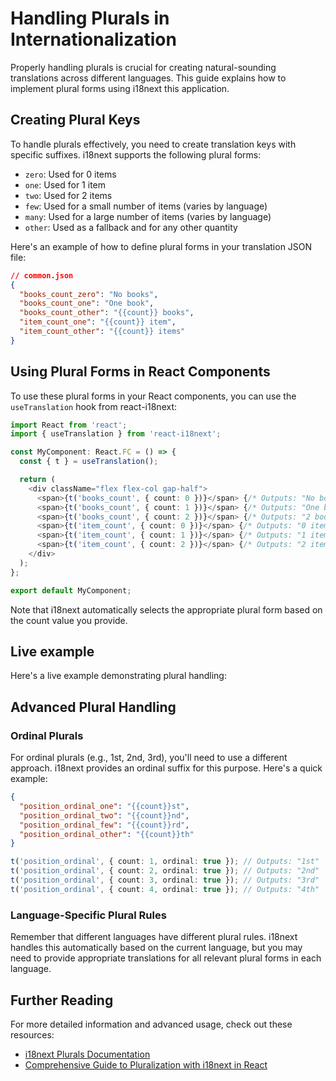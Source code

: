 
<Meta title="Internationalization/Plurals" />

# Handling Plurals in Internationalization

Properly handling plurals is crucial for creating natural-sounding translations across different languages. This guide explains how to implement plural forms using i18next this application.

## Creating Plural Keys

To handle plurals effectively, you need to create translation keys with specific suffixes. i18next supports the following plural forms:

- `zero`: Used for 0 items
- `one`: Used for 1 item
- `two`: Used for 2 items
- `few`: Used for a small number of items (varies by language)
- `many`: Used for a large number of items (varies by language)
- `other`: Used as a fallback and for any other quantity

Here's an example of how to define plural forms in your translation JSON file:

```json
// common.json
{
  "books_count_zero": "No books",
  "books_count_one": "One book",
  "books_count_other": "{{count}} books",
  "item_count_one": "{{count}} item",
  "item_count_other": "{{count}} items"
}
```

## Using Plural Forms in React Components

To use these plural forms in your React components, you can use the `useTranslation` hook from react-i18next:

```typescript
import React from 'react';
import { useTranslation } from 'react-i18next';

const MyComponent: React.FC = () => {
  const { t } = useTranslation();

  return (
    <div className="flex flex-col gap-half">
      <span>{t('books_count', { count: 0 })}</span> {/* Outputs: "No books" */}
      <span>{t('books_count', { count: 1 })}</span> {/* Outputs: "One book" */}
      <span>{t('books_count', { count: 2 })}</span> {/* Outputs: "2 books" */}
      <span>{t('item_count', { count: 0 })}</span> {/* Outputs: "0 items" */}
      <span>{t('item_count', { count: 1 })}</span> {/* Outputs: "1 item" */}
      <span>{t('item_count', { count: 2 })}</span> {/* Outputs: "2 items" */}
    </div>
  );
};

export default MyComponent;
```

Note that i18next automatically selects the appropriate plural form based on the count value you provide.

## Live example

Here's a live example demonstrating plural handling:

<PluralExamples />

## Advanced Plural Handling

### Ordinal Plurals

For ordinal plurals (e.g., 1st, 2nd, 3rd), you'll need to use a different approach. i18next provides an ordinal suffix for this purpose. Here's a quick example:

```json
{
  "position_ordinal_one": "{{count}}st",
  "position_ordinal_two": "{{count}}nd",
  "position_ordinal_few": "{{count}}rd",
  "position_ordinal_other": "{{count}}th"
}
```

```typescript
t('position_ordinal', { count: 1, ordinal: true }); // Outputs: "1st"
t('position_ordinal', { count: 2, ordinal: true }); // Outputs: "2nd"
t('position_ordinal', { count: 3, ordinal: true }); // Outputs: "3rd"
t('position_ordinal', { count: 4, ordinal: true }); // Outputs: "4th"
```

### Language-Specific Plural Rules

Remember that different languages have different plural rules. i18next handles this automatically based on the current language, but you may need to provide appropriate translations for all relevant plural forms in each language.

## Further Reading

For more detailed information and advanced usage, check out these resources:

- [i18next Plurals Documentation](https://www.i18next.com/translation-function/plurals)
- [Comprehensive Guide to Pluralization with i18next in React](https://medium.com/@meleklassoued/implementing-pluralization-with-i18next-in-react-a-complete-guide-79fdf2418b38)
